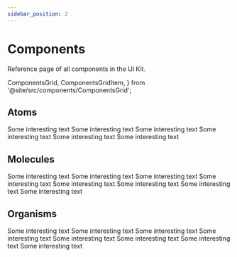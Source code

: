 ```yaml
---
sidebar_position: 2
---
```


# Components

Reference page of all components in the UI Kit.

  ComponentsGrid,
  ComponentsGridItem,
} from '@site/src/components/ComponentsGrid';

## Atoms
<ComponentsGrid>
  <ComponentsGridItem title="Button" img='/UIKit/Atoms/Button.svg' href="#action-buttons">Some interesting text</ComponentsGridItem>
  <ComponentsGridItem title="Toggle Button" img='/UIKit/Atoms/Control Bar Button.svg' href="#action-buttons">Some interesting text</ComponentsGridItem>
  <ComponentsGridItem title="Text Input"  img='/UIKit/Atoms/Input.svg' href="#action-buttons">Some interesting text</ComponentsGridItem>
  <ComponentsGridItem title="Spinner"  img='/UIKit/Atoms/Spinner.svg' href="#action-buttons">Some interesting text</ComponentsGridItem>
  <ComponentsGridItem title="Audio Visualizer" img='/UIKit/Atoms/Audio Visualizer.svg' href="#action-buttons">Some interesting text</ComponentsGridItem>
  <ComponentsGridItem title="Tooltip" img='/UIKit/Atoms/Tooltip.svg' href="#action-buttons">Some interesting text</ComponentsGridItem>
</ComponentsGrid>

## Molecules

<ComponentsGrid>
  <ComponentsGridItem title="Chat Message" img='/UIKit/Molecules/Chat Message.svg' href="#action-buttons">Some interesting text</ComponentsGridItem>
  <ComponentsGridItem title="Clock" img='/UIKit/Molecules/Clock.svg' href="#action-buttons">Some interesting text</ComponentsGridItem>
  <ComponentsGridItem title="Name Tag"  img='/UIKit/Molecules/Name Tag.svg' href="#action-buttons">Some interesting text</ComponentsGridItem>
  <ComponentsGridItem title="Meeting Title"  img='/UIKit/Molecules/Meeting Title.svg' href="#action-buttons">Some interesting text</ComponentsGridItem>
  <ComponentsGridItem title="Notifications" img='/UIKit/Molecules/Notification.svg' href="#action-buttons">Some interesting text</ComponentsGridItem>
  <ComponentsGridItem title="Pagination" img='/UIKit/Molecules/Pagination.svg' href="#action-buttons">Some interesting text</ComponentsGridItem>
  <ComponentsGridItem title="Peer View" img='/UIKit/Molecules/Peer View.svg' href="#action-buttons">Some interesting text</ComponentsGridItem>
  <ComponentsGridItem title="Plugin View" img='/UIKit/Molecules/Plugin View.svg' href="#action-buttons">Some interesting text</ComponentsGridItem>
</ComponentsGrid>

## Organisms

<ComponentsGrid>
  <ComponentsGridItem title="Peer Grid" img='/UIKit/Organisms/Grid.svg' href="#action-buttons">Some interesting text</ComponentsGridItem>
  <ComponentsGridItem title="Chat" img='/UIKit/Organisms/Chat.svg' href="#action-buttons">Some interesting text</ComponentsGridItem>
  <ComponentsGridItem title="Plugins"  img='/UIKit/Organisms/Plugins.svg' href="#action-buttons">Some interesting text</ComponentsGridItem>
  <ComponentsGridItem title="Sidebar"  img='/UIKit/Organisms/Sidebar.svg' href="#action-buttons">Some interesting text</ComponentsGridItem>
  <ComponentsGridItem title="Settings" img='/UIKit/Organisms/Settings.svg' href="#action-buttons">Some interesting text</ComponentsGridItem>
  <ComponentsGridItem title="Stage" img='/UIKit/Organisms/Stage.svg' href="#action-buttons">Some interesting text</ComponentsGridItem>
  <ComponentsGridItem title="Controls Bar" img='/UIKit/Organisms/Control Bar.svg' href="#action-buttons">Some interesting text</ComponentsGridItem>
  <ComponentsGridItem title="Header" img='/UIKit/Organisms/Header.svg' href="#action-buttons">Some interesting text</ComponentsGridItem>
</ComponentsGrid>
